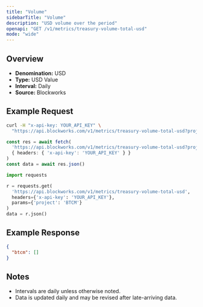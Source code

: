 ```yaml
---
title: "Volume"
sidebarTitle: "Volume"
description: "USD volume over the period"
openapi: "GET /v1/metrics/treasury-volume-total-usd"
mode: "wide"
---
```


## Overview

- **Denomination:** USD
- **Type:** USD Value
- **Interval:** Daily
- **Source:** Blockworks

## Example Request

<CodeGroup>

```bash cURL
curl -H "x-api-key: YOUR_API_KEY" \
  "https://api.blockworks.com/v1/metrics/treasury-volume-total-usd?project=BTCM"
```

```typescript TypeScript
const res = await fetch(
  'https://api.blockworks.com/v1/metrics/treasury-volume-total-usd?project=BTCM',
  { headers: { 'x-api-key': 'YOUR_API_KEY' } }
)
const data = await res.json()
```

```python Python
import requests

r = requests.get(
  'https://api.blockworks.com/v1/metrics/treasury-volume-total-usd',
  headers={'x-api-key': 'YOUR_API_KEY'},
  params={'project': 'BTCM'}
)
data = r.json()
```

</CodeGroup>

## Example Response

```json
{
  "btcm": []
}
```

## Notes
- Intervals are daily unless otherwise noted.
- Data is updated daily and may be revised after late-arriving data.
